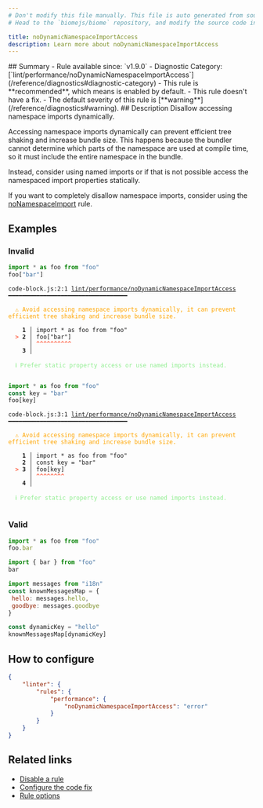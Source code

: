 ```yaml
---
# Don't modify this file manually. This file is auto generated from source, and you will lose your changes next time the website is built.
# Head to the `biomejs/biome` repository, and modify the source code in there.

title: noDynamicNamespaceImportAccess
description: Learn more about noDynamicNamespaceImportAccess
---
```


<Tabs>
<TabItem label="JavaScript (and super languages)" icon="seti:javascript">
## Summary
- Rule available since: `v1.9.0`
- Diagnostic Category: [`lint/performance/noDynamicNamespaceImportAccess`](/reference/diagnostics#diagnostic-category)
- This rule is **recommended**, which means is enabled by default.
- This rule doesn't have a fix.
- The default severity of this rule is [**warning**](/reference/diagnostics#warning).
## Description
Disallow accessing namespace imports dynamically.

Accessing namespace imports dynamically can prevent efficient tree shaking and increase bundle size.
This happens because the bundler cannot determine which parts of the namespace are used at compile time,
so it must include the entire namespace in the bundle.

Instead, consider using named imports or if that is not possible
access the namespaced import properties statically.

If you want to completely disallow namespace imports, consider using the [noNamespaceImport](https://biomejs.dev/linter/rules/no-namespace-import/) rule.

## Examples

### Invalid

```js
import * as foo from "foo"
foo["bar"]
```

<pre class="language-text"><code class="language-text">code-block.js:2:1 <a href="https://biomejs.dev/linter/rules/no-dynamic-namespace-import-access">lint/performance/noDynamicNamespaceImportAccess</a> ━━━━━━━━━━━━━━━━━━━━━━━━━━━━━━━━━━<br /><br />  <strong><span style="color: Orange;">⚠</span></strong> <span style="color: Orange;">Avoid accessing namespace imports dynamically, it can prevent efficient tree shaking and increase bundle size.</span><br />  <br />    <strong>1 │ </strong>import &#42; as foo from &quot;foo&quot;<br />  <strong><span style="color: Tomato;">&gt;</span></strong> <strong>2 │ </strong>foo[&quot;bar&quot;]<br />   <strong>   │ </strong><strong><span style="color: Tomato;">^</span></strong><strong><span style="color: Tomato;">^</span></strong><strong><span style="color: Tomato;">^</span></strong><strong><span style="color: Tomato;">^</span></strong><strong><span style="color: Tomato;">^</span></strong><strong><span style="color: Tomato;">^</span></strong><strong><span style="color: Tomato;">^</span></strong><strong><span style="color: Tomato;">^</span></strong><strong><span style="color: Tomato;">^</span></strong><strong><span style="color: Tomato;">^</span></strong><br />    <strong>3 │ </strong><br />  <br />  <strong><span style="color: lightgreen;">ℹ</span></strong> <span style="color: lightgreen;">Prefer static property access or use named imports instead.</span><br />  <br /></code></pre>

```js
import * as foo from "foo"
const key = "bar"
foo[key]
```

<pre class="language-text"><code class="language-text">code-block.js:3:1 <a href="https://biomejs.dev/linter/rules/no-dynamic-namespace-import-access">lint/performance/noDynamicNamespaceImportAccess</a> ━━━━━━━━━━━━━━━━━━━━━━━━━━━━━━━━━━<br /><br />  <strong><span style="color: Orange;">⚠</span></strong> <span style="color: Orange;">Avoid accessing namespace imports dynamically, it can prevent efficient tree shaking and increase bundle size.</span><br />  <br />    <strong>1 │ </strong>import &#42; as foo from &quot;foo&quot;<br />    <strong>2 │ </strong>const key = &quot;bar&quot;<br />  <strong><span style="color: Tomato;">&gt;</span></strong> <strong>3 │ </strong>foo[key]<br />   <strong>   │ </strong><strong><span style="color: Tomato;">^</span></strong><strong><span style="color: Tomato;">^</span></strong><strong><span style="color: Tomato;">^</span></strong><strong><span style="color: Tomato;">^</span></strong><strong><span style="color: Tomato;">^</span></strong><strong><span style="color: Tomato;">^</span></strong><strong><span style="color: Tomato;">^</span></strong><strong><span style="color: Tomato;">^</span></strong><br />    <strong>4 │ </strong><br />  <br />  <strong><span style="color: lightgreen;">ℹ</span></strong> <span style="color: lightgreen;">Prefer static property access or use named imports instead.</span><br />  <br /></code></pre>

### Valid

```js
import * as foo from "foo"
foo.bar
```

```js
import { bar } from "foo"
bar
```

```js
import messages from "i18n"
const knownMessagesMap = {
 hello: messages.hello,
 goodbye: messages.goodbye
}

const dynamicKey = "hello"
knownMessagesMap[dynamicKey]
```

## How to configure
```json title="biome.json"
{
	"linter": {
		"rules": {
			"performance": {
				"noDynamicNamespaceImportAccess": "error"
			}
		}
	}
}

```
## Related links

- [Disable a rule](/linter/#disable-a-rule)
- [Configure the code fix](/linter#configure-the-code-fix)
- [Rule options](/linter/#rule-options)

</TabItem>
</Tabs>

